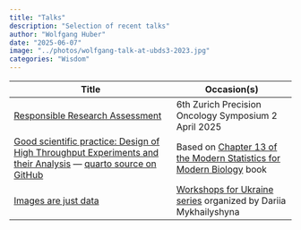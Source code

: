 ```yaml
---
title: "Talks"
description: "Selection of recent talks"
author: "Wolfgang Huber"
date: "2025-06-07"
image: "../photos/wolfgang-talk-at-ubds3-2023.jpg"
categories: "Wisdom"
---
```



| Title           | Occasion(s) |
| --------------- | ----------- |
| [Responsible Research Assessment](https://docs.google.com/presentation/d/1okGOJ4zVG7idQ-RqgGVMKjZnWimi90HwODR6l3L7eRQ/edit?usp=sharing) | 6th Zurich Precision Oncology Symposium 2 April 2025 |
| [Good scientific practice: Design of High Throughput Experiments and their Analysis](https://www.huber.embl.de/users/whuber/goodanalysispractice/design.html) --- [quarto source on GitHub](https://github.com/wolfganghuber/Best-Analysis-Practices-Talk) | Based on [Chapter 13 of the Modern Statistics for Modern Biology](https://www.huber.embl.de/msmb/)  book |
| [Images are just data](https://www.huber.embl.de/users/whuber/2304-Imaging-Data-in-R/demo.html)| [Workshops for Ukraine series](https://sites.google.com/view/dariia-mykhailyshyna/main/r-workshops-for-ukraine) organized by Dariia Mykhailyshyna |



 
